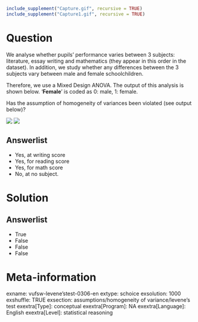 ```r
include_supplement("Capture.gif", recursive = TRUE)
include_supplement("Capture1.gif", recursive = TRUE)
```

Question
========
We analyse whether pupils' performance varies between 3 subjects: literature, essay writing and mathematics (they appear in this order in the dataset). In addition, we study whether any differences between the 3 subjects vary between male and female schoolchildren.

Therefore, we use a Mixed Design ANOVA. The output of this analysis is shown below. ‘**Female**’ is coded as 0: male, 1: female. 

Has the assumption of homogeneity of variances been violated (see output below)? 
  
![](Capture.gif)
![](Capture1.gif)

Answerlist
----------
* Yes, at writing score
* Yes, for reading score
* Yes, for math score
* No, at no subject.

Solution
========

Answerlist
----------
* True
* False
* False
* False

Meta-information
================
exname: vufsw-levene'stest-0306-en
extype: schoice
exsolution: 1000
exshuffle: TRUE
exsection: assumptions/homogeneity of variance/levene's test
exextra[Type]: conceptual
exextra[Program]: NA
exextra[Language]: English
exextra[Level]: statistical reasoning

